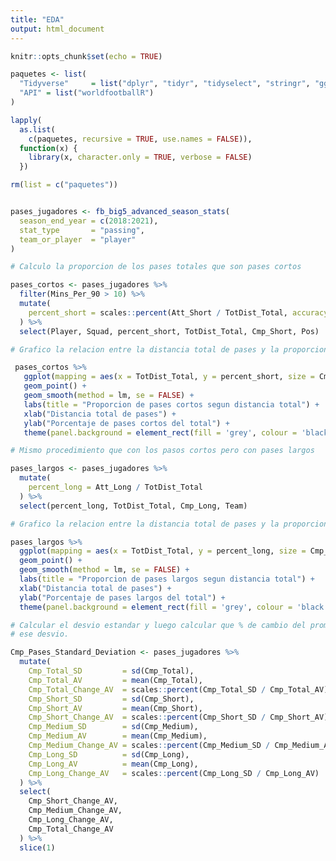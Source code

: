 ```yaml
---
title: "EDA"
output: html_document
---
```


```r

knitr::opts_chunk$set(echo = TRUE)

paquetes <- list(
  "Tidyverse"     = list("dplyr", "tidyr", "tidyselect", "stringr", "ggplot2"),
  "API" = list("worldfootballR")
)

lapply(
  as.list(
    c(paquetes, recursive = TRUE, use.names = FALSE)),
  function(x) {
    library(x, character.only = TRUE, verbose = FALSE)
  })

rm(list = c("paquetes"))



```

```r

pases_jugadores <- fb_big5_advanced_season_stats(
  season_end_year = c(2018:2021),
  stat_type       = "passing",
  team_or_player  = "player"
)
```

```r

# Calculo la proporcion de los pases totales que son pases cortos

pases_cortos <- pases_jugadores %>% 
  filter(Mins_Per_90 > 10) %>% 
  mutate(
    percent_short = scales::percent(Att_Short / TotDist_Total, accuracy = 0.01)
  ) %>% 
  select(Player, Squad, percent_short, TotDist_Total, Cmp_Short, Pos)
```

```r

# Grafico la relacion entre la distancia total de pases y la proporcion de pases cortos sobre el total

 pases_cortos %>%
   ggplot(mapping = aes(x = TotDist_Total, y = percent_short, size = Cmp_Short, color = Pos)) +
   geom_point() +
   geom_smooth(method = lm, se = FALSE) +
   labs(title = "Proporcion de pases cortos segun distancia total") +
   xlab("Distancia total de pases") +
   ylab("Porcentaje de pases cortos del total") +
   theme(panel.background = element_rect(fill = 'grey', colour = 'black'))
```

```r

# Mismo procedimiento que con los pasos cortos pero con pases largos

pases_largos <- pases_jugadores %>% 
  mutate(
    percent_long = Att_Long / TotDist_Total
  ) %>% 
  select(percent_long, TotDist_Total, Cmp_Long, Team)

```

```r

# Grafico la relacion entre la distancia total de pases y la proporcion de pases largos sobre el total

pases_largos %>%
  ggplot(mapping = aes(x = TotDist_Total, y = percent_long, size = Cmp_Long, color = Team)) +
  geom_point() +
  geom_smooth(method = lm, se = FALSE) +
  labs(title = "Proporcion de pases largos segun distancia total") +
  xlab("Distancia total de pases") +
  ylab("Porcentaje de pases largos del total") +
  theme(panel.background = element_rect(fill = 'grey', colour = 'black'))
```


```r

# Calcular el desvio estandar y luego calcular que % de cambio del prom. representa
# ese desvio. 

Cmp_Pases_Standard_Deviation <- pases_jugadores %>% 
  mutate(
    Cmp_Total_SD         = sd(Cmp_Total),
    Cmp_Total_AV         = mean(Cmp_Total),
    Cmp_Total_Change_AV  = scales::percent(Cmp_Total_SD / Cmp_Total_AV),
    Cmp_Short_SD         = sd(Cmp_Short),
    Cmp_Short_AV         = mean(Cmp_Short),
    Cmp_Short_Change_AV  = scales::percent(Cmp_Short_SD / Cmp_Short_AV),
    Cmp_Medium_SD        = sd(Cmp_Medium),
    Cmp_Medium_AV        = mean(Cmp_Medium),
    Cmp_Medium_Change_AV = scales::percent(Cmp_Medium_SD / Cmp_Medium_AV),
    Cmp_Long_SD          = sd(Cmp_Long),
    Cmp_Long_AV          = mean(Cmp_Long),
    Cmp_Long_Change_AV   = scales::percent(Cmp_Long_SD / Cmp_Long_AV)
  ) %>% 
  select(
    Cmp_Short_Change_AV, 
    Cmp_Medium_Change_AV, 
    Cmp_Long_Change_AV,
    Cmp_Total_Change_AV
  ) %>% 
  slice(1)




```
